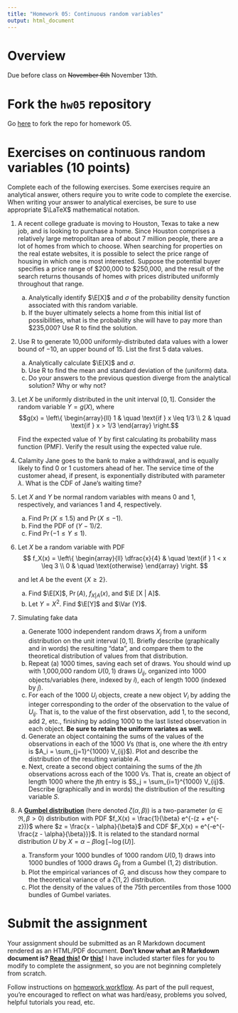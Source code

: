 ```yaml
---
title: "Homework 05: Continuous random variables"
output: html_document
---
```


# Overview

Due before class on ~~November 6th~~ November 13th.

# Fork the `hw05` repository

Go [here](https://github.com/css18/hw05) to fork the repo for homework 05.

# Exercises on continuous random variables (10 points)

Complete each of the following exercises. Some exercises require an analytical answer, others require you to write code to complete the exercise. When writing your answer to analytical exercises, be sure to use appropriate $\LaTeX$ mathematical notation.

$$\newcommand{\E}{\mathrm{E}} \newcommand{\Var}{\mathrm{Var}} \newcommand{\sd}{\mathrm{sd}} \newcommand{\Cov}{\mathrm{Cov}}$$

1. A recent college graduate is moving to Houston, Texas to take a new job, and is looking to purchase a home. Since Houston comprises a relatively large metropolitan area of about 7 million people, there are a lot of homes from which to choose. When searching for properties on the real estate websites, it is possible to select the price range of housing in which one is most interested. Suppose the potential buyer specifies a price range of \$200,000 to \$250,000, and the result of the search returns thousands of homes with prices distributed uniformly throughout that range.
    a. Analytically identify $\E[X]$ and $\sigma$ of the probability density function associated with this random variable.
    a.  If the buyer ultimately selects a home from this initial list of possibilities, what is the probability she will have to pay more than \$235,000? Use R to find the solution.
1. Use R to generate 10,000 uniformly-distributed data values with a lower bound of $-10$, an upper bound of $15$. List the first 5 data values.
    a. Analytically calculate $\E[X]$ and $\sigma$.
    a. Use R to find the mean and standard deviation of the (uniform) data.
    a. Do your answers to the previous question diverge from the analytical solution? Why or why not?
1. Let $X$ be uniformly distributed in the unit interval $[0,1]$. Consider the random variable $Y = g(X)$, where
    $$g(x) = \left\{
        \begin{array}{ll}
            1 & \quad \text{if } x \leq 1/3 \\
            2 & \quad \text{if } x > 1/3
        \end{array}
    \right.$$
    
    Find the expected value of $Y$ by first calculating its probability mass function (PMF). Verify the result using the expected value rule.
1. Calamity Jane goes to the bank to make a withdrawal, and is equally likely to find 0 or 1 customers ahead of her. The service time of the customer ahead, if present, is exponentially distributed with parameter $\lambda$. What is the CDF of Jane's waiting time?
1. Let $X$ and $Y$ be normal random variables with means 0 and 1, respectively, and variances 1 and 4, respectively.
    a. Find $\Pr(X \leq 1.5)$ and $\Pr(X \leq -1)$.
    a. Find the PDF of $(Y - 1) / 2$.
    a. Find $\Pr(-1 \leq Y \leq 1)$.
1. Let $X$ be a random variable with PDF
    $$
    f_X(x) = \left\{
        \begin{array}{ll}
            \dfrac{x}{4} & \quad \text{if } 1 < x \leq 3 \\
            0 & \quad \text{otherwise}
        \end{array}
    \right.
    $$
    
    and let $A$ be the event $\{ X \geq 2 \}$.
    
    a. Find $\E[X]$, $\Pr (A)$, $f_{X|A}(x)$, and $\E [X | A]$.
    a. Let $Y = X^2$. Find $\E[Y]$ and $\Var (Y)$.
1. Simulating fake data
    a. Generate 1000 independent random draws $X_j$ from a uniform distribution on the unit interval $[0,1]$. Briefly describe (graphically and in words) the resulting "data", and compare them to the theoretical distribution of values from that distribution.
    a. Repeat (a) 1000 times, saving each set of draws. You should wind up with 1,000,000 random $U(0,1)$ draws $U_{ij}$, organized into 1000 objects/variables (here, indexed by $i$), each of length 1000 (indexed by $j$).
    a. For each of the 1000 $U_i$ objects, create a new object $V_i$ by adding the integer corresponding to the order of the observation to the value of $U_{ij}$. That is, to the value of the first observation, add 1, to the second, add 2, etc., finishing by adding 1000 to the last listed observation in each object. **Be sure to retain the uniform variates as well.**
    a. Generate an object containing the sums of the values of the observations in each of the 1000 $V$s (that is, one where the $i$th entry is $A_i = \sum_{j=1}^{1000} V_{ij}$). Plot and describe the distribution of the resulting variable $A$.
    a. Next, create a second object containing the sums of the $j$th observations across each of the 1000 $V$s. That is, create an object of length 1000 where the $j$th entry is $S_j = \sum_{i=1}^{1000} V_{ij}$. Describe (graphically and in words) the distribution of the resulting variable $S$.
1. A [**Gumbel distribution**](https://en.wikipedia.org/wiki/Gumbel_distribution) (here denoted $\zeta(\alpha, \beta)$) is a two-parameter ($\alpha \in \Re, \beta > 0$) distribution with PDF $f_X(x) = \frac{1}{\beta} e^{-(z + e^{-z})}$ where $z = \frac{x - \alpha}{\beta}$ and CDF $F_X(x) = e^{-e^{- \frac{z - \alpha}{\beta}}}$. It is related to the standard normal distribution $U$ by $X = \alpha - \beta \log[-\log(U)]$.
    a. Transform your 1000 bundles of 1000 random $U(0,1)$ draws into 1000 bundles of 1000 draws $G_{ij}$ from a Gumbel $(1,2)$ distribution.
    a. Plot the empirical variances of $G$, and discuss how they compare to the theoretical variance of a $\zeta(1,2)$ distribution.
    a. Plot the density of the values of the 75th percentiles from those 1000 bundles of Gumbel variates.
    
# Submit the assignment

Your assignment should be submitted as an R Markdown document rendered as an HTML/PDF document. **Don't know what an R Markdown document is? [Read this!](http://rmarkdown.rstudio.com/lesson-1.html) Or [this!](http://r4ds.had.co.nz/r-markdown.html)** I have included starter files for you to modify to complete the assignment, so you are not beginning completely from scratch.

Follow instructions on [homework workflow](https://cfss.uchicago.edu/hw00_homework_guidelines.html#homework_workflow). As part of the pull request, you're encouraged to reflect on what was hard/easy, problems you solved, helpful tutorials you read, etc.
